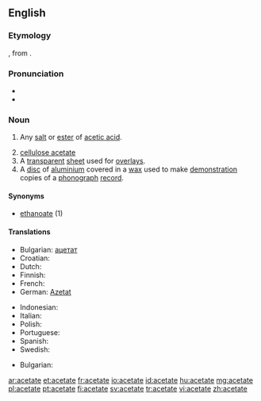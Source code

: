 {{also|acétate|aĉetate}}
==English==
{{wikipedia}}

===Etymology===
{{etyl|la}} {{term|acetum|lang=la||vinegar}}, from {{term|acere||to be sour}}.

===Pronunciation===
* {{rhymes|eɪt}}
* {{audio|en-us-acetate.ogg|Audio (US)}}

===Noun===
{{en-noun}}

# {{organic chemistry}} Any [[salt]] or [[ester]] of [[acetic acid]].
# [[cellulose acetate]]
# A [[transparent]] [[sheet]] used for [[overlay]]s.
# A [[disc]] of [[aluminium]] covered in a [[wax]] used to make [[demonstration]] copies of a [[phonograph]] [[record]].

====Synonyms====
* [[ethanoate]] (1)

====Translations====
{{trans-top|salt or ester of acetic acid}}
* Bulgarian: [[ацетат]] {{m}}
* Croatian: {{t-|hr|acetat}}
* Dutch: {{t+|nl|acetaat}}
* Finnish: {{t-|fi|asetaatti}}
* French: {{t+|fr|acétate}}
* German: [[Azetat]] {{n}}
{{trans-mid}}
* Indonesian: {{t-|id|asetat|xs=Indonesian}}
* Italian: {{t+|it|acetato|m}}
* Polish: {{t+|pl|octan}}
* Portuguese: {{t-|pt|acetato}}
* Spanish: {{t-|es|acetato}}
* Swedish: {{t+|sv|acetat}}
{{trans-bottom}}

{{trans-top|cellulose acetate}}
* Bulgarian: {{t|bg|ацетатна целулоза}}
{{trans-mid}}
{{trans-bottom}}

{{trans-top|transparent overlay sheet}}
{{trans-mid}}
{{trans-bottom}}

{{trans-top|aluminium disc covered in wax}}
{{trans-mid}}
{{trans-bottom}}

[[ar:acetate]]
[[et:acetate]]
[[fr:acetate]]
[[io:acetate]]
[[id:acetate]]
[[hu:acetate]]
[[mg:acetate]]
[[pl:acetate]]
[[pt:acetate]]
[[fi:acetate]]
[[sv:acetate]]
[[tr:acetate]]
[[vi:acetate]]
[[zh:acetate]]